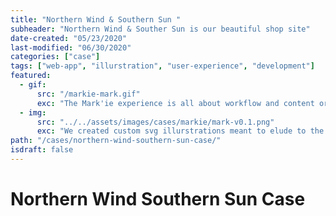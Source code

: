 ```yaml
---
title: "Northern Wind & Southern Sun "
subheader: "Northern Wind & Souther Sun is our beautiful shop site"
date-created: "05/23/2020"
last-modified: "06/30/2020"
categories: ["case"]
tags: ["web-app", "illurstration", "user-experience", "development"]
featured:
  - gif:
      src: "/markie-mark.gif"
      exc: "The Mark'ie experience is all about workflow and content organization."
  - img:
      src: "../../assets/images/cases/markie/mark-v0.1.png"
      exc: "We created custom svg illurstrations meant to elude to the accention of organization facilated by the app"
path: "/cases/northern-wind-southern-sun-case/"
isdraft: false
---
```



# Northern Wind Southern Sun Case

<!-- featured:
  gif:
  - src: "../../assets/images/cases/northerrn-wind-southern-sun/nwss-mark-v1.0.2.png"
  - exc: "The Mark'ie experience is all about workflow and content organization."
  img:
  - src: "../../assets/images/cases/markie/mark-v0.1.png"
  - exc: "We created custom svg illurstrations meant to elude to the accention of organization facilated by the app"
  img:
  - src: "../../assets/images/cases/markie/order-lady-warm.png"
  - exc: "" -->
